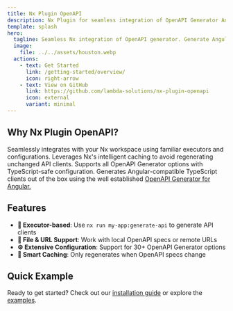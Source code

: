 ```yaml
---
title: Nx Plugin OpenAPI
description: Nx Plugin for seamless integration of OpenAPI Generator Angular client
template: splash
hero:
  tagline: Seamless Nx integration of OpenAPI generator. Generate Angular API clients from OpenAPI specifications with ease!
  image:
    file: ../../assets/houston.webp
  actions:
    - text: Get Started
      link: /getting-started/overview/
      icon: right-arrow
    - text: View on GitHub
      link: https://github.com/lambda-solutions/nx-plugin-openapi
      icon: external
      variant: minimal
---
```









## Why Nx Plugin OpenAPI?

<CardGrid stagger>
	<Card title="🚀 Easy Integration" icon="rocket">
		Seamlessly integrates with your Nx workspace using familiar executors and configurations.
	</Card>
	<Card title="⚡ Powerful Caching" icon="lightning">
		Leverages Nx's intelligent caching to avoid regenerating unchanged API clients.
	</Card>
	<Card title="🔧 Flexible Configuration" icon="setting">
		Supports all OpenAPI Generator options with TypeScript-safe configuration.
	</Card>
	<Card title="📦 TypeScript-Angular Ready" icon="puzzle">
		Generates Angular-compatible TypeScript clients out of the box using the well established <a href="https://openapi-generator.tech/docs/generators/typescript-angular">OpenAPI Generator for Angular.</a>
	</Card>
</CardGrid>

## Features

- **🎯 Executor-based**: Use `nx run my-app:generate-api` to generate API clients
- **📁 File & URL Support**: Work with local OpenAPI specs or remote URLs
- **⚙️ Extensive Configuration**: Support for 30+ OpenAPI Generator options
- **🔄 Smart Caching**: Only regenerates when OpenAPI specs change

## Quick Example

Ready to get started? Check out our [installation guide](/getting-started/installation/) or explore the [examples](/usage/examples/).
